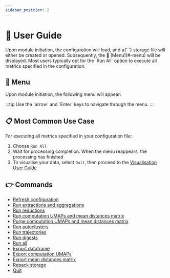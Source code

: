 ```yaml
---
sidebar_position: 2
---
```




# 📖 User Guide

<Fragment>
  Upon module initiation, the <ExcelIcon /> configuration will load, and a{' '}
  <StorageIcon /> storage file will either be created or opened. Subsequently,
  the 📑 [Menu](#-menu) will be displayed.
</Fragment>

<Fragment>
  Most users typically opt for the `Run All` option to execute all metrics
  specified in the <ExcelIcon /> configuration.
</Fragment>

## 📑 Menu

Upon module initiation, the following menu will appear:

<Fragment>
  :::tip
  Use the `arrow` and `Enter` keys to navigate through the menu.
  :::

</Fragment>

<ProcessingMenuBlock />

## 📋 Most Common Use Case

<Fragment>
  For executing all metrics specified in your <ExcelIcon /> configuration file:
</Fragment>

1. Choose `Run All`
2. Wait for processing completion. When the menu reappears, the
   processing has finished
3. To visualise your data, select `Quit`, then proceed to the [Visualisation User Guide](../../visualisation)

## 👉 Commands

- [Refresh configuration](./01-refresh-configuration.mdx)
- [Run extractions and aggregations](./02-run-extractions-and-aggregations.mdx)
- [Run reductions](./03-run-reductions.mdx)
- [Run computation UMAPs and mean distances matrix](./04-run-computations.mdx)
- [Purge computation UMAPs and mean distances matrix](./05-purge-computations.mdx)
- [Run autoclusters](./06-run-autoclusters.mdx)
- [Run trajectories](./07-run-trajectories.mdx)
- [Run digests](./08-run-digests.mdx)
- [Run all](./09-run-all.mdx)
- [Export dataframe](./10-export-dataframe.mdx)
- [Export computation UMAPs](./11-export-computations.mdx)
- [Export mean distances matrix](./12-export-mdm.mdx)
- [Repack storage](./13-repack-storage.mdx)
- [Quit](./14-quit.mdx)
